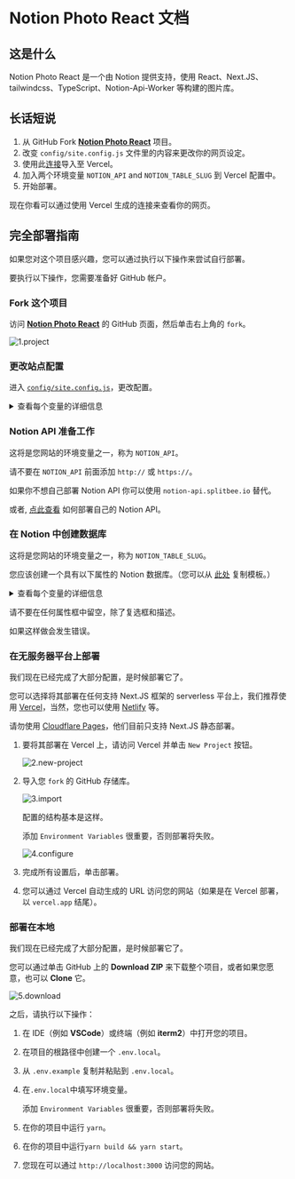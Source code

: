 
# Notion Photo React 文档

## 这是什么

Notion Photo React 是一个由 Notion 提供支持，使用 React、Next.JS、tailwindcss、TypeScript、Notion-Api-Worker 等构建的图片库。

## 长话短说

1. 从 GitHub Fork [**Notion Photo React**](https://github.com/okisdev/Notion-Photo-React) 项目。
2. 改变 `config/site.config.js` 文件里的内容来更改你的网页设定。
3. 使用此[连接](https://vercel.com/new/git/external?repository-url=https%3A%2F%2Fgithub.com%2FHarry-Yep%2FNotion-Photo-React)导入至 Vercel。
4. 加入两个环境变量 `NOTION_API` and `NOTION_TABLE_SLUG` 到 Vercel 配置中。
5. 开始部署。

现在你看可以通过使用 Vercel 生成的连接来查看你的网页。

## 完全部署指南

如果您对这个项目感兴趣，您可以通过执行以下操作来尝试自行部署。

<Callout type="info">

要执行以下操作，您需要准备好 GitHub 帐户。

</Callout>

### Fork 这个项目

访问 [**Notion Photo React**](https://github.com/okisdev/Notion-Photo-React) 的 GitHub 页面，然后单击右上角的 `fork`。

![1.project](/docs/notion-photo-react/intro/1.project.png)

### 更改站点配置

进入 [`config/site.config.js`](https://github.com/okisdev/Notion-Photo-React/blob/main/config/site.config.js)，更改配置。

<details>
  <summary>查看每个变量的详细信息</summary>

```js
// Before you make changes to this document, please read https://docs.okis.dev/docs/notion-photo-react#change-the-site-configuration

module.exports = {
    global: {
        site: {
            name: 'Notion Photo React Example',
            description: 'Photo Gallery built with Notion, React.JS, Next.JS, tailwindcss, TypeScript, notion-api-worker and more.',
            url: 'https://npr.okis.dev/',
            author: 'Harry Yep',
            banner_img: `https://cdn.harrly.com/project/GitHub/Notion-Photo-React/img/Notion-Photo-React.Banner.png`,
            nav: [
                {
                    name: 'Home',
                    url: '/',
                    external: false,
                    position: 'left',
                },
                {
                    name: 'GitHub',
                    url: 'https://github.com/okisdev',
                    external: true,
                    position: 'right',
                },
            ],
            language: [
                { name: '🇬🇧 English', code: 'en-GB' },
                { name: '🇨🇳 简体中文', code: 'zh-CN' },
                { name: '🇭🇰 繁體中文', code: 'zh-HK' },
            ],
            font: '',
        },
        content: {
            header: {
                description: `A Photo Gallery built with <a href='https://notion.so/' class='transition duration-500 underline hover:bg-yellow-500 dark:hover:bg-yellow-600' target='_blank' rel='noopener noreferrer'>Notion</a>, <a href='https://nextjs.org/' class='transition duration-500 underline hover:bg-yellow-500 dark:hover:bg-yellow-600' target='_blank' rel='noopener noreferrer'>Next.js</a>, <a href='https://tailwindcss.com/' class='transition duration-500 underline hover:bg-yellow-500 dark:hover:bg-yellow-600' target='_blank' rel='noopener noreferrer'>tailwindcss</a>, <a href='https://www.typescriptlang.org/' class='transition duration-500 underline hover:bg-yellow-500 dark:hover:bg-yellow-600' target='_blank' rel='noopener noreferrer'>TypeScript</a>, <a href='https://github.com/splitbee/notion-api-worker' class='transition duration-500 underline hover:bg-yellow-500 dark:hover:bg-yellow-600' target='_blank' rel='noopener noreferrer'>Notion-Api-Worker</a> and more. (Find more on <a href='https://github.com/Harry-Yep/Notion-Photo-React' class='transition duration-500 underline hover:bg-yellow-500 dark:hover:bg-yellow-600' target='_blank' rel='noopener noreferrer'>GitHub</a>)`,
            },
            license: {
                name: 'CC BY-NC-SA 4.0',
                url: 'https://creativecommons.org/licenses/by-nc-sa/4.0/',
            },
            footer: {
                copyright: 'Copyright © 2023 Harry Yep. All rights reserved.',
            },
        },
        analytics: {
            umami: {
                url: 'https://umami.harisfox.com/script.js',
                website_id: '4c785146-016d-48b8-81fe-85172c82b37d',
            },
        },
    },
};
```

</details>

### Notion API 准备工作

<Callout type="info">

这将是您网站的环境变量之一，称为 `NOTION_API`。

</Callout>

<Callout type="warning">

请不要在 `NOTION_API` 前面添加 `http://` 或 `https://`。

</Callout>

如果你不想自己部署 Notion API 你可以使用 `notion-api.splitbee.io` 替代。

或者, [点此查看](https://github.com/splitbee/notion-api-worker) 如何部署自己的 Notion API。

### 在 Notion 中创建数据库

<Callout type="info">

这将是您网站的环境变量之一，称为 `NOTION_TABLE_SLUG`。

</Callout>

您应该创建一个具有以下属性的 Notion 数据库。（您可以从 [此处](https://okisdev.notion.site/d04d7d2efc9a4e79a3c98d7d4c9e8fc9) 复制模板。）

<details>
  <summary>查看每个变量的详细信息</summary>

```
title: Title
location: Select
published: Checkbox
date: Date
slug: Text
url: URL (Your photo image url)
```

</details>

<Callout type="warning">

请不要在任何属性框中留空，除了复选框和描述。

如果这样做会发生错误。

</Callout>

### 在无服务器平台上部署

我们现在已经完成了大部分配置，是时候部署它了。

您可以选择将其部署在任何支持 Next.JS 框架的 serverless 平台上，我们推荐使用 [Vercel](https://vercel.com)，当然，您也可以使用 [Netlify](https://www.netlify.com/) 等。

<Callout type="warning">

请勿使用 [Cloudflare Pages](https://pages.cloudflare.com/)，他们目前只支持 Next.JS 静态部署。

</Callout>

1. 要将其部署在 Vercel 上，请访问 Vercel 并单击 `New Project` 按钮。

    ![2.new-project](/docs/notion-photo-react/intro/2.new-project.png)

2. 导入您 `fork` 的 GitHub 存储库。

    ![3.import](/docs/notion-photo-react/intro/3.import.png)

    配置的结构基本是这样。

    <Callout type="info">

    添加 `Environment Variables` 很重要，否则部署将失败。

    </Callout>

    ![4.configure](/docs/notion-photo-react/intro/4.configure.png)

3. 完成所有设置后，单击部署。

4. 您可以通过 Vercel 自动生成的 URL 访问您的网站（如果是在 Vercel 部署，以 `vercel.app` 结尾）。

### 部署在本地

我们现在已经完成了大部分配置，是时候部署它了。

您可以通过单击 GitHub 上的 **Download ZIP** 来下载整个项目，或者如果您愿意，也可以 **Clone** 它。

![5.download](/docs/notion-photo-react/intro/5.download.png)

之后，请执行以下操作：

1. 在 IDE（例如 **VSCode**）或终端（例如 **iterm2**）中打开您的项目。
2. 在项目的根路径中创建一个 `.env.local`。
3. 从 `.env.example` 复制并粘贴到 `.env.local`。
4. 在`.env.local`中填写环境变量。

    <Callout type="info">

    添加 `Environment Variables` 很重要，否则部署将失败。

    </Callout>

5. 在你的项目中运行 `yarn`。
6. 在你的项目中运行`yarn build && yarn start`。
7. 您现在可以通过 `http://localhost:3000` 访问您的网站。
